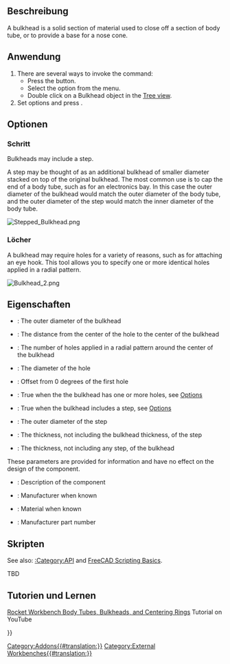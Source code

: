 <languages/>

{{Docnav
|[[Rocket_CenteringRing|Centering Ring]]
|[[Rocket_Fin|Fin]]
|[[Rocket_Workbench|Rocket Workbench]]
|IconL=Rocket_CenteringRing.svg
|IconR=Rocket_Fin.svg
|IconC=RocketWorkbench.svg
}}

{{GuiCommand
|Name=Rocket Bulkhead
|MenuLocation=Rocket → Bulkhead
|Workbenches=[[Rocket_Workbench|Rocket Workbench]]
|Version=0.19
}}

<span id="Description"></span>
==Beschreibung==

A bulkhead is a solid section of material used to close off a section of body tube, or to provide a base for a nose cone.

<span id="Usage"></span>
==Anwendung==

# There are several ways to invoke the command: 
#* Press the {{Button|[[Image:Rocket_Bulkhead.svg|16px]] [[Rocket_Bulkhead|Bulkhead]]}} button.
#* Select the {{MenuCommand|Rocket → [[Image:Rocket_Bulkhead.svg|16px]] Bulkhead}} option from the menu.
#* Double click on a Bulkhead object in the [[Tree_view|Tree view]].
# Set options and press {{Button|OK}}.

<span id="Options"></span>
==Optionen==

<span id="Step"></span>
===Schritt===

Bulkheads may include a step.

A step may be thought of as an additional bulkhead of smaller diameter stacked on top of the original bulkhead. The most common use is to cap the end of a body tube, such as for an electronics bay. In this case the outer diameter of the bulkhead would match the outer diameter of the body tube, and the outer diameter of the step would match the inner diameter of the body tube.

[[File:Stepped_Bulkhead.png]]
{{Caption|A stepped bulkhead used to cap a body tube}}

<span id="Holes"></span>
===Löcher===

A bulkhead may require holes for a variety of reasons, such as for attaching an eye hook. This tool allows you to specify one or more identical holes applied in a radial pattern.

[[File:Bulkhead_2.png]]
{{Caption|A stepped bulkhead with 4 holes}}

<span id="Properties"></span>
==Eigenschaften==

{{TitleProperty|Bulkhead}}

* {{PropertyData|Diameter}}: The outer diameter of the bulkhead
* {{PropertyData|Hole Center}}: The distance from the center of the hole to the center of the bulkhead
* {{PropertyData|Hole Count}}: The number of holes applied in a radial pattern around the center of the bulkhead
* {{PropertyData|Hole Diameter}}: The diameter of the hole
* {{PropertyData|Hole Offset}}: Offset from 0 degrees of the first hole
* {{PropertyData|Holes}}: True when the the bulkhead has one or more holes, see [[#Options|Options]]
* {{PropertyData|Step}}: True when the bulkhead includes a step, see [[#Options|Options]]
* {{PropertyData|Step Diameter}}: The outer diameter of the step
* {{PropertyData|Step Thickness}}: The thickness, not including the bulkhead thickness, of the step
* {{PropertyData|Thickness}}: The thickness, not including any step, of the bulkhead

{{TitleProperty|Rocket Component}}

These parameters are provided for information and have no effect on the design of the component.

* {{PropertyData|Description}}: Description of the component
* {{PropertyData|Manufacturer}}: Manufacturer when known
* {{PropertyData|Material}}: Material when known
* {{PropertyData|Part Number}}: Manufacturer part number

<span id="Scripting"></span>
==Skripten==

See also: [[:Category:API]] and [[FreeCAD_Scripting_Basics|FreeCAD Scripting Basics]].

TBD

<span id="Tutorials_and_Learning"></span>
== Tutorien und Lernen ==

[https://youtu.be/xi7acpw3eDA Rocket Workbench Body Tubes, Bulkheads, and Centering Rings] Tutorial on YouTube


{{Docnav
|[[Rocket_CenteringRing|Centering Ring]]
|[[Rocket_Fin|Fin]]
|[[Rocket_Workbench|Rocket Workbench]]
|IconL=Rocket_CenteringRing.svg
|IconR=Rocket_Fin.svg
|IconC=RocketWorkbench.svg
}}

{{Userdocnavi{{#translation:}}}}
[[Category:Addons{{#translation:}}]]
[[Category:External Workbenches{{#translation:}}]]